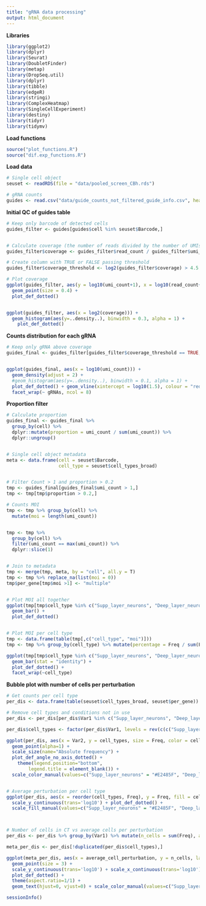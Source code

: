 ```yaml
---
title: "gRNA data processing"
output: html_document
---
```


**Libraries**
```r
library(ggplot2)
library(dplyr)
library(Seurat)
library(DoubletFinder)
library(metap)
library(DropSeq.util)
library(dplyr)
library(tibble)
library(edgeR)
library(stringi)
library(ComplexHeatmap)
library(SingleCellExperiment)
library(destiny)
library(tidyr)
library(tidymv)
```


**Load functions**
```r
source("plot_functions.R")
source("dif.exp_functions.R")
```


**Load data**
```r
# Single cell object
seuset <- readRDS(file = "data/pooled_screen_CBh.rds")

# gRNA counts
guides <- read.csv("data/guide_counts_not_filtered_guide_info.csv", header = T)
```


**Initial QC of guides table**
```r
# Keep only barcode of detected cells
guides_filter <- guides[guides$cell %in% seuset$Barcode,]


# Calculate coverage (the number of reads divided by the number of UMIs)
guides_filter$coverage <- guides_filter$read_count / guides_filter$umi_count

# Create column with TRUE or FALSE passing threshold
guides_filter$coverage_threshold <- log2(guides_filter$coverage) > 4.5

# Plot coverage
ggplot(guides_filter, aes(y = log10(umi_count+1), x = log10(read_count+1), color = coverage_threshold)) +
  geom_point(size = 0.4) +
  plot_def_dotted()


ggplot(guides_filter, aes(x = log2(coverage))) +
  geom_histogram(aes(y=..density..), binwidth = 0.3, alpha = 1) +
    plot_def_dotted()

```


**Counts distribution for each gRNA**
```r
# Keep only gRNA above coverage
guides_final <- guides_filter[guides_filter$coverage_threshold == TRUE,]


ggplot(guides_final, aes(x = log10(umi_count))) +
  geom_density(adjust = 2) +
  #geom_histogram(aes(y=..density..), binwidth = 0.1, alpha = 1) +
  plot_def_dotted() + geom_vline(xintercept = log10(1.5), colour = "red") +
  facet_wrap(~ gRNAs, ncol = 8)
```

**Proportion filter**
```r
# Calculate proportion
guides_final <- guides_final %>%
  group_by(cell) %>%
  dplyr::mutate(proportion = umi_count / sum(umi_count)) %>%
  dplyr::ungroup()


# Single cell object metadata
meta <- data.frame(cell = seuset$Barcode,
                   cell_type = seuset$cell_types_broad)


# Filter Count > 1 and proportion > 0.2
tmp <- guides_final[guides_final$umi_count > 1,]
tmp <- tmp[tmp$proportion > 0.2,]

# Counts MOI
tmp <- tmp %>% group_by(cell) %>%
  mutate(moi = length(umi_count))


tmp <- tmp %>%
  group_by(cell) %>%
  filter(umi_count == max(umi_count)) %>%
  dplyr::slice(1)


# Join to metadata
tmp <- merge(tmp, meta, by = "cell", all.y = T)
tmp <- tmp %>% replace_na(list(moi = 0))
tmp$per_gene[tmp$moi >1] <- "multiple"


# Plot MOI all together
ggplot(tmp[tmp$cell_type %in% c("Supp_layer_neurons", "Deep_layer_neurons", "Interneurons", "Astrocytes", "Microglia", "Oligodendrocytes") & tmp$moi %in% seq(0, 10),], aes(x = moi, y = after_stat(count)/sum(after_stat(count)))) +
  geom_bar() +
  plot_def_dotted()


# Plot MOI per cell type
tmp <- data.frame(table(tmp[,c("cell_type", "moi")]))
tmp <- tmp %>% group_by(cell_type) %>% mutate(percentage = Freq / sum(Freq))

ggplot(tmp[tmp$cell_type %in% c("Supp_layer_neurons", "Deep_layer_neurons", "Interneurons", "Astrocytes", "Microglia", "Oligodendrocytes") & tmp$moi %in% seq(0, 10),], aes(x = as.numeric(moi), y = percentage)) +
  geom_bar(stat = "identity") +
  plot_def_dotted() +
  facet_wrap(~cell_type)

```


**Bubble plot with number of cells per perturbation**
```r
# Get counts per cell type
per_dis <- data.frame(table(seuset$cell_types_broad, seuset$per_gene))

# Remove cell types and conditions not in use
per_dis <- per_dis[per_dis$Var1 %in% c("Supp_layer_neurons", "Deep_layer_neurons", "Interneurons", "Astrocytes", "Microglia", "Oligodendrocytes"), ]

per_dis$cell_types <- factor(per_dis$Var1, levels = rev(c(c("Supp_layer_neurons", "Deep_layer_neurons", "Interneurons", "Astrocytes", "Oligodendrocytes", "Microglia"))))

ggplot(per_dis, aes(x = Var2, y = cell_types, size = Freq, color = cell_types)) +
  geom_point(alpha=1) +
  scale_size(name="Absolute frequency") +
  plot_def_angle_no_axis_dotted() +
    theme(legend.position="bottom",
        legend.title = element_blank()) +
  scale_color_manual(values=c("Supp_layer_neurons" = "#E2485F", "Deep_layer_neurons" = "#F8B650", "Interneurons" = "#437DB8", "Astrocytes" = "#AECC39", "Oligodendrocytes" = "#882E76", "Polidendrocytes" = "#B687BB", "Microglia" = "#444197"))


# Average perturbation per cell type
ggplot(per_dis, aes(x = reorder(cell_types, Freq), y = Freq, fill = cell_types)) + geom_violin() + coord_flip() +
  scale_y_continuous(trans='log10') + plot_def_dotted() +
  scale_fill_manual(values=c("Supp_layer_neurons" = "#E2485F", "Deep_layer_neurons" = "#F8B650", "Interneurons" = "#437DB8", "Astrocytes" = "#AECC39", "Oligodendrocytes" = "#882E76", "Polidendrocytes" = "#B687BB", "Microglia" = "#444197")) + NoLegend() + theme(aspect.ratio=1/1.3)



# Number of cells in CT vs average cells per perturbation
per_dis <- per_dis %>% group_by(Var1) %>% mutate(n_cells = sum(Freq), average_cell_perturbation = mean(Freq))

meta_per_dis <- per_dis[!duplicated(per_dis$cell_types),]

ggplot(meta_per_dis, aes(x = average_cell_perturbation, y = n_cells, label = Var1, color = Var1)) +
  geom_point(size = 3) +
  scale_y_continuous(trans='log10') + scale_x_continuous(trans='log10') +
  plot_def_dotted() +
  theme(aspect.ratio=1/1) +
  geom_text(hjust=0, vjust=0) + scale_color_manual(values=c("Supp_layer_neurons" = "#E2485F", "Deep_layer_neurons" = "#F8B650", "Interneurons" = "#437DB8", "Astrocytes" = "#AECC39", "Oligodendrocytes" = "#882E76", "Polidendrocytes" = "#B687BB", "Microglia" = "#444197")) + NoLegend()

```


```r
sessionInfo()
```



